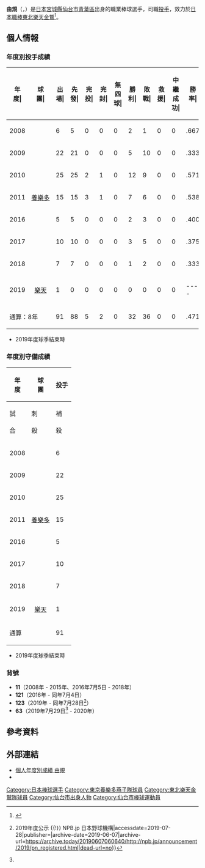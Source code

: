 {{Infobox NPB player|
|name=由規|
|image=20100403 Yoshinori Sato, pitcher of the Tokyo Yakult Swallows, at Yokohama Stadium.JPG|
|width=300|
|position=投手|
|team=|
|number=|
|bats=左|
|throws=右|
|birthdate={{birth_date_and_age|1989|12|5|mf=y}}|
|birthplace={{JPN}}[[宮城縣|宮城縣]][[仙台市|仙台市]][[青葉區_(仙台市)|青葉區]]|
|debutdate=8月30日
|debutyear=2008年
|debutteam=東京養樂多燕子
|statyear=2019年球季
|stat1label=勝投－敗投
|stat1value=49－63
|stat2label=中繼－救援
|stat2value=10－2
|stat3label=三振－四壞
|stat3value=613－288
|stat4label=防禦率
|stat4value=4.00
|teams=<nowiki></nowiki> 
* [[仙台育英学园高等学校|仙台育英学园高等学校]]
* [[東京養樂多燕子|東京養樂多燕子]] (2008 - 2018)
* [[東北樂天金鷲|東北樂天金鷲]] (2019 - 2020)
}}
'''由規'''（{{jpn|j=佐藤 由規|hg=さとう よしのり|rm=Sato Yoshinori}}，{{bd|1989年|12月5日||catIdx=Sato, Yoshinori}}）是[[日本|日本]][[宮城縣|宮城縣]][[仙台市|仙台市]][[青葉區_(仙台市)|青葉區]]出身的職業棒球選手，司職[[投手|投手]]，效力於[[日本職棒|日本職棒]][[東北樂天金鷲|東北樂天金鷲]]<ref>{{cite web |url=https://www.nikkansports.com/baseball/news/201811150000489.html |title=楽天が由規と育成契約で合意「実績ある」石井ＧＭ |publisher=日刊體育 |date=2018-11-15 |access-date=2020-10-31 |archive-date=2019-04-23 |archive-url=https://web.archive.org/web/20190423054822/https://www.nikkansports.com/baseball/news/201811150000489.html |dead-url=no }}</ref>。

== 個人情報 ==
=== 年度別投手成績 ===
{| class="wikitable" style="text-align:right; font-size:small"
|-bgcolor="#efefef"
!年<br>度|!!球<br>團|!!出<br>場|!!先<br>發|!!完<br>投|!!完<br>封|!!無<br>四<br>球|!!勝<br>利|!!敗<br>戰|!!救<br>援|!!中<br>繼<br>成<br>功|!!勝<br>率|!!打<br>者|!!投<br>球<br>局<br>數|!!被<br>安<br>打|!!被<br>全<br>壘<br>打|!!保<br>送|!!敬<br>遠|!!觸<br>身<br>球|!!三<br>振<br>數|!!暴<br>投|!!犯<br>規|!!失分|!!自<br>責<br>分|!!防<br>禦<br>率|!!WHIP
|-
|style="text-align:center;"|2008
|rowspan="7" style="text-align: center; white-space: nowrap;"|[[東京養樂多燕子|養樂多]]
|6||5||0||0||0||2||1||0||0||.667||118||29.2||21||4||8||0||2||28||3||0||16||15||4.55||0.98
|-
|style="text-align:center;"|2009
|22||21||0||0||0||5||10||0||0||.333||520||121.0||109||9||57||0||5||91||5||0||61||47||3.50||1.38
|-
|style="text-align: center;"|2010
|25||25||2||1||0||12||9||0||0||.571||724||167.2||158||11||74||4||8||149||8||0||78||67||3.60||1.38
|-
|style="text-align:center;"|2011
|15||15||3||1||0||7||6||0||0||.538||425||100.2||84||6||41||1||8||83||5||0||34||32||2.86||1.24
|-
|style="text-align: center;"|2016
|5||5||0||0||0||2||3||0||0||.400||120||25.2||26||1||20||0||1||18||2||0||16||13||4.56||1.79
|-
|style="text-align:center;"|2017
|10||10||0||0||0||3||5||0||0||.375||234||54.1||48||4||33||0||0||46||0||0||29||26||4.31||1.49
|-
|style="text-align: center;"|2018
|7||7||0||0||0||1||2||0||0||.333||155||34.1||34||4||20||0||1||37||1||0||17||17||4.46||1.57
|-
|style="text-align: center;"|2019
|rowspan="1" style="text-align: center; white-space:nowrap;"|[[東北樂天金鷲|樂天]]
|1||0||0||0||0||0||0||0||0||----||3||1.0||0||0||0||0||0||2||0||0||0||0||0.00||0.00
|-
!colspan="2"|通算：8年
|91||88||5||2||0||32||36||0||0||.471||2299||534.1||480||39||253||5||25||454||24||0||251||217||3.66||1.37
|}
* 2019年度球季結束時

=== 年度別守備成績 ===
{| class="wikitable" style="text-align: right; font-size: small; border-collapse:collapse; padding: 1px;"
!rowspan="2"|年<br />度!!rowspan="2"|球<br />團!!colspan="8"|投手
|-style="line-height:1.25em;"
!試<br /><br />合!!刺<br /><br />殺!!補<br /><br />殺!!失<br /><br />誤!!雙<br /><br />殺!!守<br />備<br />率
|-
|style="text-align: center;"|2008
|rowspan="7" style="text-align: center; white-space: nowrap;"|[[東京養樂多燕子|養樂多]]
|6||5||2||0||1||1.000
|-
|style="text-align:center;"|2009
|22||7||14||3||1||.875
|-
|style="text-align:center;"|2010
|25||11||27||2||1||.950
|-
|style="text-align:center;"|2011
|15||4||14||1||0||.947
|-
|style="text-align:center;"|2016
|5||1||6||2||0||.778
|-
|style="text-align:center;"|2017
|10||6||8||2||0||.875
|-
|style="text-align:center;"|2018
|7||2||6||0||0||1.000
|-
|style="text-align: center;"|2019
|rowspan="1" style="text-align: center; white-space: nowrap;"|[[東北樂天金鷲|樂天]]
|1||1||0||0||0||1.000
|-
!colspan="2"|通算
|91||37||77||10||3||.919
|}
* 2019年度球季結束時

=== 背號 ===
* '''11'''（2008年 - 2015年、2016年7月5日 - 2018年）
* '''121'''（2016年 - 同年7月4日）
* '''123'''（2019年 - 同年7月28日<ref name=":0">{{Cite web|url=http://npb.jp/announcement/2019/pn_registered.html|title=新規支配下選手登録 {{!}} 2019年度公示 {{!}} NPB.jp 日本野球機構|accessdate=2019-07-28|publisher=|archive-date=2019-06-07|archive-url=https://archive.today/20190607060640/http://npb.jp/announcement/2019/pn_registered.html|dead-url=no}}</ref>）
*'''63'''（2019年7月29日<ref name=":0" /> - 2020年）

== 參考資料 ==
{{reflist}}

== 外部連結 ==
* [https://npb.jp/bis/players/31435133.html 個人年度別成績 由規] {{Wayback|url=https://npb.jp/bis/players/31435133.html |date=20210116152339 }} {{ja icon}} 
* {{Baseballstats|brm=sato--002yos}}

{{DEFAULTSORT:Sato, Yoshinori}}
[[Category:日本棒球選手|Category:日本棒球選手]]
[[Category:東京養樂多燕子隊球員|Category:東京養樂多燕子隊球員]]
[[Category:東北樂天金鷲隊球員|Category:東北樂天金鷲隊球員]]
[[Category:仙台市出身人物|Category:仙台市出身人物]]
[[Category:仙台市棒球運動員|Category:仙台市棒球運動員]]